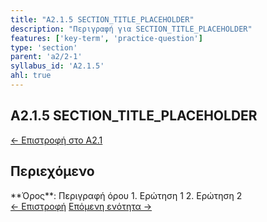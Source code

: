 ```yaml
---
title: "A2.1.5 SECTION_TITLE_PLACEHOLDER"
description: "Περιγραφή για SECTION_TITLE_PLACEHOLDER"
features: ['key-term', 'practice-question']
type: 'section'
parent: 'a2/2-1'
syllabus_id: 'A2.1.5'
ahl: true
---
```



<article className="prose prose-lg prose-slate max-w-none">

# A2.1.5 SECTION_TITLE_PLACEHOLDER

<nav className="mb-6 text-sm">
  <a href="/cs-study-companion/el/a2/2-1" className="text-indigo-600 hover:text-indigo-800">← Επιστροφή στο A2.1</a>
</nav>

## Περιεχόμενο



<KeyTerm lang="el">
**Όρος**: Περιγραφή όρου
</KeyTerm>

<PracticeQuestion lang="el">
1. Ερώτηση 1
2. Ερώτηση 2
</PracticeQuestion>

<nav className="mt-8 flex justify-between">
  <a href="/cs-study-companion/el/a2/2-1/2-1-4" className="text-indigo-600 hover:text-indigo-800">← Επιστροφή</a>
  <a href="/cs-study-companion/el/a2/2-2" className="text-indigo-600 hover:text-indigo-800">Επόμενη ενότητα →</a>
</nav>

</article>
